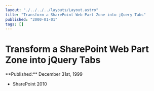 ```yaml
---
layout: "./../../../layouts/Layout.astro"
title: "Transform a SharePoint Web Part Zone into jQuery Tabs"
published: "2000-01-01"
tags: []
---
```


#  Transform a SharePoint Web Part Zone into jQuery Tabs

<time datetime={frontmatter.published}>
**Published:**
December 31st, 1999
</time>

- SharePoint 2010	

